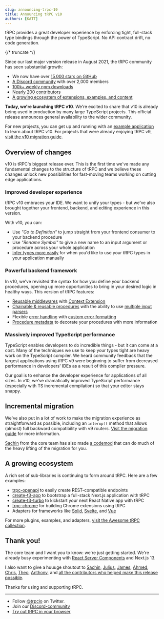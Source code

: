 ```yaml
---
slug: announcing-trpc-10
title: Announcing tRPC v10
authors: [KATT]
---
```



tRPC provides a great developer experience by enforcing tight, full-stack type bindings through the power of TypeScript. No API contract drift, no code generation.

{/* truncate */}

Since our last major version release in August 2021, the tRPC community has seen substantial growth:

- We now have over [15,000 stars on GitHub](https://github.com/trpc/trpc)
- [A Discord community](https://trpc.io/discord) with over 2,000 members
- [100k+ weekly npm downloads](https://www.npmjs.com/package/@trpc/server)
- [Nearly 200 contributors](https://github.com/trpc/trpc/graphs/contributors)
- [A growing ecosystem of extensions, examples, and content](https://trpc.io/awesome)

**Today, we're launching tRPC v10**. We're excited to share that v10 is already being used in production by many large TypeScript projects. This official release announces general availability to the wider community.

For new projects, you can get up and running with an [example application](https://trpc.io/awesome#-starting-points-example-projects-etc) to learn about tRPC v10. For projects that were already enjoying tRPC v9, [visit the v10 migration guide](https://trpc.io/docs/v10/migrate-from-v9-to-v10).

## Overview of changes

v10 is tRPC's biggest release ever. This is the first time we've made any fundamental changes to the structure of tRPC and we believe these changes unlock new possibilities for fast-moving teams working on cutting edge applications.

### Improved developer experience

tRPC v10 embraces your IDE. We want to unify your types - but we've also brought together your frontend, backend, and editing experience in this version.

With v10, you can:

- Use _"Go to Definition"_ to jump straight from your frontend consumer to your backend procedure
- Use _"Rename Symbol"_ to give a new name to an input argument or procedure across your whole application
- [Infer types more easily](https://trpc.io/docs/v10/infer-types) for when you'd like to use your tRPC types in your application manually

### Powerful backend framework

In v10, we've revisited the syntax for how you define your backend procedures, opening up more opportunities to bring in your desired logic in healthy ways. This version of tRPC features:

- [Reusable middlewares](https://trpc.io/docs/v10/middlewares) with [Context Extension](https://trpc.io/docs/v10/middlewares#context-extension)
- [Chainable & reusable procedures](https://trpc.io/docs/v10/procedures#reusable-base-publicprocedures) with the ability to use [multiple input parsers](https://trpc.io/docs/v10/procedures#multiple-input-parsers)
- Flexible [error handling](https://trpc.io/docs/v10/error-handling) with [custom error formatting](https://trpc.io/docs/v10/error-formatting)
- [Procedure metadata](https://trpc.io/docs/v10/metadata) to decorate your procedures with more information

### Massively improved TypeScript performance

TypeScript enables developers to do incredible things - but it can come at a cost. Many of the techniques we use to keep your types tight are heavy work on the TypeScript compiler. We heard community feedback that the largest applications using tRPC v9 were beginning to suffer from decreased performance in developers' IDEs as a result of this compiler pressure.

Our goal is to enhance the developer experience for applications of all sizes. In v10, we've dramatically improved TypeScript performance (especially with TS incremental compilation) so that your editor stays snappy.

## Incremental migration

We've also put in a lot of work to make the migration experience as straightforward as possible, including an `interop()` method that allows (almost) full backward compatibility with v9 routers. [Visit the migration guide](https://trpc.io/docs/v10/migrate-from-v9-to-v10) for more information.

[Sachin](https://twitter.com/s4chinraja) from the core team has also made [a codemod](https://github.com/sachinraja/trpc-v10-migrate-codemod) that can do much of the heavy lifting of the migration for you.

## A growing ecosystem

A rich set of sub-libraries is continuing to form around tRPC. Here are a few examples:

- [trpc-openapi](https://github.com/jlalmes/trpc-openapi) to easily create REST-compatible endpoints
- [create-t3-app](https://github.com/t3-oss/create-t3-app) to bootstrap a full-stack Next.js application with tRPC
- [create-t3-turbo](https://github.com/t3-oss/create-t3-turbo) to kickstart your next React Native app with tRPC
- [trpc-chrome](https://github.com/jlalmes/trpc-chrome) for building Chrome extensions using tRPC
- Adapters for frameworks like [Solid](https://github.com/OrJDev/solid-trpc), [Svelte](https://github.com/icflorescu/trpc-sveltekit-example), and [Vue](https://github.com/michealroberts/usetrpc)

For more plugins, examples, and adapters, [visit the Awesome tRPC collection](https://trpc.io/awesome).

## Thank you!

The core team and I want you to know: we're just getting started. We're already busy experimenting with [React Server Components](https://github.com/reactjs/rfcs/pull/229) and Next.js 13.

I also want to give a huuuge shoutout to [Sachin](https://twitter.com/s4chinraja), [Julius](https://twitter.com/jullerino), [James](https://twitter.com/jlalmes), [Ahmed](https://twitter.com/ixahmedxii), [Chris](https://twitter.com/trashh_dev), [Theo](https://twitter.com/theo), [Anthony](https://twitter.com/shewDev), and [all the contributors who helped make this release possible](https://github.com/trpc/trpc#all-contributors).

Thanks for using and supporting tRPC.

---

- Follow [@trpcio](https://twitter.com/trpcio) on Twitter.
- Join our [Discord-community](https://trpc.io/discord)
- [Try out tRPC in your browser](https://trpc.io/#try-it-out)

<GithubSponsorButton />
